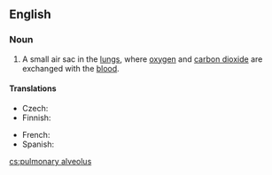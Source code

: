 ==English==
{{wikipedia}}

===Noun===
{{en-noun|head=[[pulmonary]] [[alveolus]]|pulmonary alveoli}}

# {{context|anatomy}} A small air sac in the [[lung]]s, where [[oxygen]] and [[carbon dioxide]] are exchanged with the [[blood]].

====Translations====
{{trans-top|small air sac in the lungs}}
* Czech: {{t+|cs|plicní sklípek|m}}
* Finnish: {{t-|fi|keuhkorakkula}}
{{trans-mid}}
* French: {{t+|fr|alvéole pulmonaire|m|f}}
* Spanish: {{t+|es|alvéolo pulmonar|m}}
{{trans-bottom}}

[[cs:pulmonary alveolus]]
